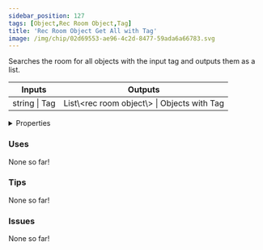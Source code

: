 ```yaml
---
sidebar_position: 127
tags: [Object,Rec Room Object,Tag]
title: 'Rec Room Object Get All with Tag'
image: /img/chip/02d69553-ae96-4c2d-8477-59ada6a66783.svg
---
```


Searches the room for all objects with the input tag and outputs them as a list.



<IChip uuid="02d69553-ae96-4c2d-8477-59ada6a66783"/>

<table><thead><tr><th>Inputs</th><th>Outputs</th></tr></thead><tbody><tr><td>string | Tag</td><td>List\&lt;rec room object\&gt; | Objects with Tag</td></tr></tbody></table>

<details>
  <summary>Properties</summary>
  <div>
    <div>
    <table>
      <tbody>
        <tr>
          <td>Is beta required?</td>
          <td>No</td>
        </tr>
        <tr>
          <td>Is chip a trolling risk?</td>
          <td>No</td>
        </tr>
        <tr>
          <td>Is chip a role assignment risk?</td>
          <td>No</td>
        </tr>
        <tr>
          <td>Chip UUID</td>
          <td>02d69553-ae96-4c2d-8477-59ada6a66783</td>
        </tr>
        <tr>
          <td>Room availability</td>
          <td>Available everywhere</td>
        </tr>
      </tbody>
    </table>
    </div>
  </div>
</details>

### Uses

None so far!

### Tips

None so far!

### Issues

None so far!
